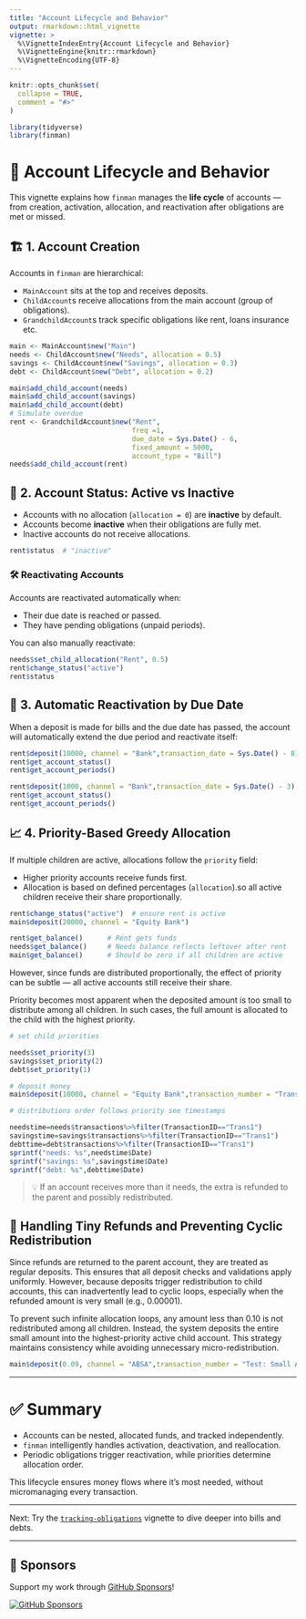 ```yaml
---
title: "Account Lifecycle and Behavior"
output: rmarkdown::html_vignette
vignette: >
  %\VignetteIndexEntry{Account Lifecycle and Behavior}
  %\VignetteEngine{knitr::rmarkdown}
  %\VignetteEncoding{UTF-8}
---
```


```r
knitr::opts_chunk$set(
  collapse = TRUE,
  comment = "#>"
)
```

```r
library(tidyverse)
library(finman)
```


# 🔄 Account Lifecycle and Behavior

This vignette explains how `finman` manages the **life cycle** of accounts — from creation, activation, allocation, and reactivation after obligations are met or missed.

## 🏗️ 1. Account Creation

Accounts in `finman` are hierarchical:

- `MainAccount` sits at the top and receives deposits.
- `ChildAccount`s receive allocations from the main account (group of obligations).
- `GrandchildAccount`s track specific obligations like rent, loans insurance etc.


```r
main <- MainAccount$new("Main")
needs <- ChildAccount$new("Needs", allocation = 0.5)
savings <- ChildAccount$new("Savings", allocation = 0.3)
debt <- ChildAccount$new("Debt", allocation = 0.2)

main$add_child_account(needs)
main$add_child_account(savings)
main$add_child_account(debt)
# Simulate overdue
rent <- GrandchildAccount$new("Rent", 
                              freq =1,
                              due_date = Sys.Date() - 6,
                              fixed_amount = 5000,
                              account_type = "Bill")
needs$add_child_account(rent)
```

## 🔋 2. Account Status: Active vs Inactive

- Accounts with no allocation (`allocation = 0`) are **inactive** by default.
- Accounts become **inactive** when their obligations are fully met.
- Inactive accounts do not receive allocations.

```r
rent$status  # "inactive"
```

### 🛠️ Reactivating Accounts

Accounts are reactivated automatically when:

- Their due date is reached or passed.
- They have pending obligations (unpaid periods).

You can also manually reactivate:

```r
needs$set_child_allocation("Rent", 0.5)
rent$change_status("active")
rent$status
```

## 🔁 3. Automatic Reactivation by Due Date

When a deposit is made for bills and the due date has passed, the account will automatically extend the due period and reactivate itself:

```r
rent$deposit(10000, channel = "Bank",transaction_date = Sys.Date() - 8) # funded days before due
rent$get_account_status()
rent$get_account_periods()
```

```r
rent$deposit(1000, channel = "Bank",transaction_date = Sys.Date() - 3)
rent$get_account_status()
rent$get_account_periods()
```


## 📈 4. Priority-Based Greedy Allocation

If multiple children are active, allocations follow the `priority` field:

- Higher priority accounts receive funds first.
- Allocation is based on defined percentages (`allocation`).so all active children receive their share proportionally.

```r
rent$change_status("active")  # ensure rent is active
main$deposit(20000, channel = "Equity Bank")

rent$get_balance()      # Rent gets funds
needs$get_balance()     # Needs balance reflects leftover after rent
main$get_balance()      # Should be zero if all children are active
```

However, since funds are distributed proportionally, the effect of priority can be subtle — all active accounts still receive their share.

Priority becomes most apparent when the deposited amount is too small to distribute among all children. In such cases, the full amount is allocated to the child with the highest priority.

```r
# set child priorities

needs$set_priority(3)
savings$set_priority(2)
debt$set_priority(1)

# deposit money
main$deposit(10000, channel = "Equity Bank",transaction_number = "Trans1")

# distributions order follows priority see timestamps

needstime=needs$transactions%>%filter(TransactionID=="Trans1")
savingstime=savings$transactions%>%filter(TransactionID=="Trans1")
debttime=debt$transactions%>%filter(TransactionID=="Trans1")
sprintf("needs: %s",needstime$Date)
sprintf("savings: %s",savingstime$Date)
sprintf("debt: %s",debttime$Date)

```




> 💡 If an account receives more than it needs, the extra is refunded to the parent and possibly redistributed.

## 🔄 Handling Tiny Refunds and Preventing Cyclic Redistribution

Since refunds are returned to the parent account, they are treated as regular deposits. This ensures that all deposit checks and validations apply uniformly. However, because deposits trigger redistribution to child accounts, this can inadvertently lead to cyclic loops, especially when the refunded amount is very small (e.g., 0.00001).

To prevent such infinite allocation loops, any amount less than 0.10 is not redistributed among all children. Instead, the system deposits the entire small amount into the highest-priority active child account. This strategy maintains consistency while avoiding unnecessary micro-redistribution.

```r
main$deposit(0.09, channel = "ABSA",transaction_number = "Test: Small Allocation")

```
---

# ✅ Summary

- Accounts can be nested, allocated funds, and tracked independently.
- `finman` intelligently handles activation, deactivation, and reallocation.
- Periodic obligations trigger reactivation, while priorities determine allocation order.

This lifecycle ensures money flows where it's most needed, without micromanaging every transaction.

---

Next: Try the [`tracking-obligations`](tracking-obligations.html) vignette to dive deeper into bills and debts.

---
## 💖 Sponsors

Support my work through [GitHub Sponsors](https://github.com/sponsors/statisticsguru1)!

[![GitHub Sponsors](https://img.shields.io/github/sponsors/statisticsguru1?style=flat-square)](https://github.com/sponsors/statisticsguru1)
